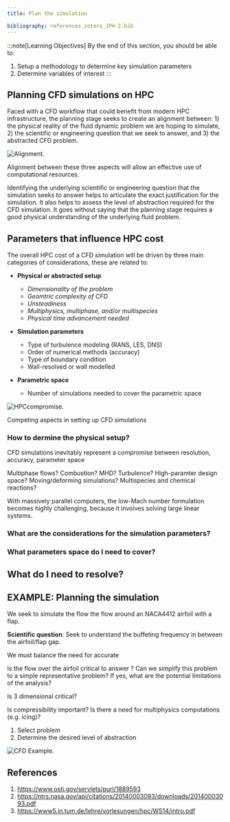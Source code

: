 ```yaml
---
title: Plan the simulation

bibliography: references_zotero_JPH-2.bib
---
```


:::note[Learning Objectives]
By the end of this section, you should be able to:
1. Setup a methodology to determine key simulation parameters
2.  Determine variables of interest 
:::




## Planning CFD simulations on HPC
Faced with a CFD workflow that could benefit from modern HPC infrastructure, the planning stage seeks to create an alignment between:   1) the physical reality of the fluid dynamic problem we are hoping to simulate, 2) the scientific or engineering question that we seek to answer,  and 3) the  abstracted CFD problem. 

![Alignment.](../../../assets/figs_section2/ARC4CFD_alignment.png "Alignment in CFD")
<Caption>Alignment between these three aspects will allow an effective use of computational resources.</Caption>

Identifying the underlying scientific or engineering question that the simulation seeks to answer helps to articulate the exact justification for the simulation. It also helps to assess the level of abstraction required for the CFD simulation.   It goes without saying that the planning stage requires a good physical understanding  of the underlying fluid problem. 



## Parameters that influence HPC cost
The overall HPC cost of a CFD simulation will be driven by three main categories of considerations, these are related to:

- **Physical or abstracted setup** 
	* *Dimensionality of the problem*
	* *Geomtric complexity of CFD*
	* *Unsteadiness*
	* *Multiphysics, multiphase, and/or multispecies*
	* *Physical time advancement needed*

- **Simulation parameters**
	* Type of turbulence modeling (RANS, LES, DNS)
	* Order of numerical methods (accuracy)
	* Type of boundary condition
	* Wall-resolved or wall modelled
	
- **Parametric space**
	* Number of simulations needed to cover the parametric space




[Add the discussion from Ferziger Peric on page 315.]: #




![HPCcompromise.](../../../assets/figs_section2/ARC4CFD_leverateHPC_compromise.png "Competing aspects in setting up CFD simulations")
<Caption>Competing aspects in setting up CFD simulations</Caption>

### How to dermine the physical setup?

CFD simulations inevitably represent a compromise between resolution, accuracy, parameter space

Multiphase flows?
Combustion?
MHD?
Turbulence?
High-paramter design space?
Moving/deforming simulations?
Multispecies and chemical reactions?


With massively parallel computers, the low-Mach number formulation becomes highly challenging, because it involves solving large linear systems.






### What are the considerations for the simulation parameters?


### What parameters space do I need to cover?




## What do I need to resolve?







## EXAMPLE: Planning the simulation
We seek to simulate the flow the flow around an NACA4412 airfoil with a flap. 





**Scientific question**:
Seek to understand the buffeting frequency in between the airfoil/flap gap.


We must balance the need for accurate 

Is the flow over the airfoil critical to answer ? Can we simplify this problem to a simple representative problem? If yes, what are the potential limitations of the analysis?


Is 3 dimensional critical?

Is compressibility important? Is there a need for multiphysics computations (e.g. icing)? 

1. Select problem
2. Determine the desired level of abstraction



![CFD Example.](../../../assets/figs_section2/airfoil4412wflap_example.png "Example CFD")



## References
1. https://www.osti.gov/servlets/purl/1889593
2. https://ntrs.nasa.gov/api/citations/20140003093/downloads/20140003093.pdf
3. https://www5.in.tum.de/lehre/vorlesungen/hpc/WS14/intro.pdf